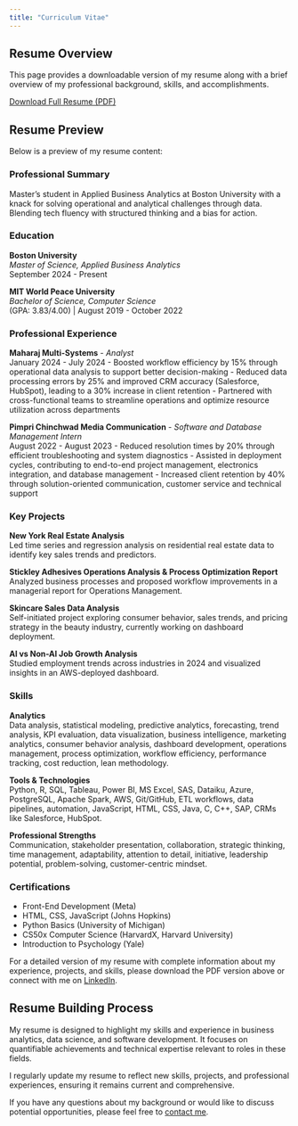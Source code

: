 ```yaml
---
title: "Curriculum Vitae"
---
```


## Resume Overview

This page provides a downloadable version of my resume along with a brief overview of my professional background, skills, and accomplishments.

::: {.cv-download-btn .text-center}
[Download Full Resume (PDF)](/resume/resume-vidhi-sharma.pdf){.btn .btn-primary .btn-lg}
:::

## Resume Preview

Below is a preview of my resume content:

::: {.cv-container}

::: {.cv-section}
### Professional Summary

Master's student in Applied Business Analytics at Boston University with a knack for solving operational and analytical challenges through data. Blending tech fluency with structured thinking and a bias for action.
:::

::: {.cv-section}
### Education

**Boston University**  
*Master of Science, Applied Business Analytics*  
September 2024 - Present

**MIT World Peace University**  
*Bachelor of Science, Computer Science*  
(GPA: 3.83/4.00) | August 2019 - October 2022
:::

::: {.cv-section}
### Professional Experience

**Maharaj Multi-Systems** - *Analyst*  
January 2024 - July 2024
- Boosted workflow efficiency by 15% through operational data analysis to support better decision-making
- Reduced data processing errors by 25% and improved CRM accuracy (Salesforce, HubSpot), leading to a 30% increase in client retention
- Partnered with cross-functional teams to streamline operations and optimize resource utilization across departments

**Pimpri Chinchwad Media Communication** - *Software and Database Management Intern*  
August 2022 - August 2023
- Reduced resolution times by 20% through efficient troubleshooting and system diagnostics
- Assisted in deployment cycles, contributing to end-to-end project management, electronics integration, and database management
- Increased client retention by 40% through solution-oriented communication, customer service and technical support
:::

::: {.cv-section}
### Key Projects

**New York Real Estate Analysis**  
Led time series and regression analysis on residential real estate data to identify key sales trends and predictors.

**Stickley Adhesives Operations Analysis & Process Optimization Report**  
Analyzed business processes and proposed workflow improvements in a managerial report for Operations Management.

**Skincare Sales Data Analysis**  
Self-initiated project exploring consumer behavior, sales trends, and pricing strategy in the beauty industry, currently working on dashboard deployment.

**AI vs Non-AI Job Growth Analysis**  
Studied employment trends across industries in 2024 and visualized insights in an AWS-deployed dashboard.
:::

::: {.cv-section}
### Skills

**Analytics**  
Data analysis, statistical modeling, predictive analytics, forecasting, trend analysis, KPI evaluation, data visualization, business intelligence, marketing analytics, consumer behavior analysis, dashboard development, operations management, process optimization, workflow efficiency, performance tracking, cost reduction, lean methodology.

**Tools & Technologies**  
Python, R, SQL, Tableau, Power BI, MS Excel, SAS, Dataiku, Azure, PostgreSQL, Apache Spark, AWS, Git/GitHub, ETL workflows, data pipelines, automation, JavaScript, HTML, CSS, Java, C, C++, SAP, CRMs like Salesforce, HubSpot.

**Professional Strengths**  
Communication, stakeholder presentation, collaboration, strategic thinking, time management, adaptability, attention to detail, initiative, leadership potential, problem-solving, customer-centric mindset.
:::

::: {.cv-section}
### Certifications

- Front-End Development (Meta)
- HTML, CSS, JavaScript (Johns Hopkins)
- Python Basics (University of Michigan)
- CS50x Computer Science (HarvardX, Harvard University)
- Introduction to Psychology (Yale)
:::

:::

For a detailed version of my resume with complete information about my experience, projects, and skills, please download the PDF version above or connect with me on [LinkedIn](https://in.linkedin.com/in/17vidhisharma).

## Resume Building Process

My resume is designed to highlight my skills and experience in business analytics, data science, and software development. It focuses on quantifiable achievements and technical expertise relevant to roles in these fields.

I regularly update my resume to reflect new skills, projects, and professional experiences, ensuring it remains current and comprehensive.

If you have any questions about my background or would like to discuss potential opportunities, please feel free to [contact me](/contact.qmd).
